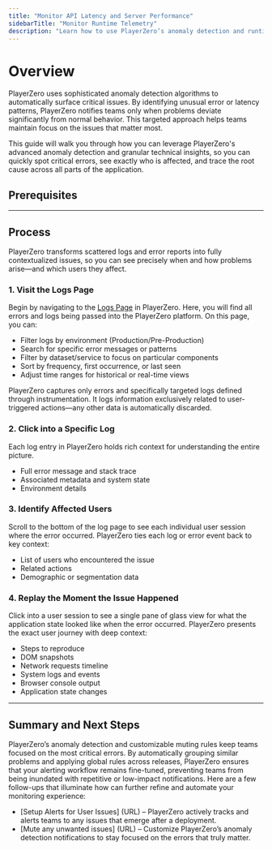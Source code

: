 ```yaml
---
title: "Monitor API Latency and Server Performance"
sidebarTitle: "Monitor Runtime Telemetry"
description: "Learn how to use PlayerZero’s anomaly detection and runtime telemetry tools to monitor server latency, analyze logs, identify affected users, and resolve issues using AI-powered insights."
---
```




# Overview

PlayerZero uses sophisticated anomaly detection algorithms to automatically surface critical issues. By identifying unusual error or latency patterns, PlayerZero notifies teams only when problems deviate significantly from normal behavior. This targeted approach helps teams maintain focus on the issues that matter most.

This guide will walk you through how you can leverage PlayerZero's advanced anomaly detection and granular technical insights, so you can quickly spot critical errors, see exactly who is affected, and trace the root cause across all parts of the application.

## Prerequisites

<SourceControlManagement/>

<WebSdk/>

---

## Process

PlayerZero transforms scattered logs and error reports into fully contextualized issues, so you can see precisely when and how problems arise—and which users they affect. 

### 1. **Visit the Logs Page**

Begin by navigating to the [Logs Page](https://go.playerzero.app/logs) in PlayerZero. Here, you will find all errors and logs being passed into the PlayerZero platform. On this page, you can:

- Filter logs by environment (Production/Pre-Production)
- Search for specific error messages or patterns
- Filter by dataset/service to focus on particular components
- Sort by frequency, first occurrence, or last seen
- Adjust time ranges for historical or real-time views

<Note> PlayerZero captures only errors and specifically targeted logs defined through instrumentation. It logs information exclusively related to user-triggered actions—any other data is automatically discarded. </Note>

### 2. Click into a Specific Log

Each log entry in PlayerZero holds rich context for understanding the entire picture.

- Full error message and stack trace
- Associated metadata and system state
- Environment details

### 3. Identify Affected Users

Scroll to the bottom of the log page to see each individual user session where the error occurred. PlayerZero ties each log or error event back to key context:

- List of users who encountered the issue
- Related actions
- Demographic or segmentation data


### 4. Replay the Moment the Issue Happened

Click into a user session to see a single pane of glass view for what the application state looked like when the error occurred. PlayerZero presents the exact user journey with deep context:

- Steps to reproduce
- DOM snapshots
- Network requests timeline
- System logs and events
- Browser console output
- Application state changes

---

## Summary and Next Steps

PlayerZero’s anomaly detection and customizable muting rules keep teams focused on the most critical errors. By automatically grouping similar problems and applying global rules across releases, PlayerZero ensures that your alerting workflow remains fine-tuned, preventing teams from being inundated with repetitive or low-impact notifications. Here are a few follow-ups that illuminate how can further refine and automate your monitoring experience:
- [Setup Alerts for User Issues] (URL) – PlayerZero actively tracks and alerts teams to any issues that emerge after a deployment.
- [Mute any unwanted issues] (URL) – Customize PlayerZero’s anomaly detection notifications to stay focused on the errors that truly matter.
